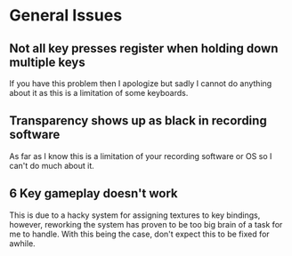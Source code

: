 # General Issues

## Not all key presses register when holding down multiple keys
If you have this problem then I apologize but sadly I cannot do anything about it as this is a limitation of some keyboards.

## Transparency shows up as black in recording software
As far as I know this is a limitation of your recording software or OS so I can't do much about it.

## 6 Key gameplay doesn't work
This is due to a hacky system for assigning textures to key bindings, however, reworking the system has proven to be too big brain of a task for me to handle. With this being the case, don't expect this to be fixed for awhile.
